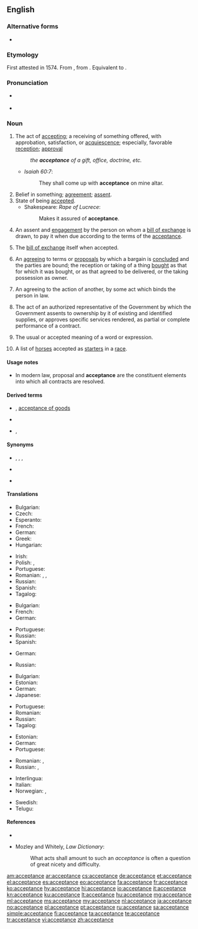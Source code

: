 ==English==

===Alternative forms===
* {{qualifier|obsolete}} {{l|en|acceptaunce}}

===Etymology===
First attested in 1574. From {{etyl|frm|en}} {{m|frm|acceptance}}, from {{etyl|fro|en}} {{m|fro|accepter||accept}}. Equivalent to {{suffix|accept|ance|nocat=1|lang=en}}.

===Pronunciation===
* {{a|US}} {{IPA|/ək.ˈsɛp.təns/|lang=en}}
* {{audio|En-us-acceptance.ogg|Audio (US)|lang=en}}

===Noun===
{{en-noun}}

# The act of [[accepting]]; a receiving of something offered, with approbation, satisfaction, or [[acquiescence]]; especially, favorable [[reception]]; [[approval]]
#: ''the '''acceptance''' of a gift, office, doctrine, etc.''
#* ''Isaiah 60:7'':
#*: They shall come up with '''acceptance''' on mine altar.
# Belief in something; [[agreement]]; [[assent]].
# State of being [[accept]]ed.
#* Shakespeare: ''Rape of Lucrece'':
#*: Makes it assured of '''acceptance'''.
# {{label|en|business|finance}} An assent and [[engagement]] by the person on whom a [[bill of exchange]] is drawn, to pay it when due according to the terms of the [[acceptance]].
# {{label|en|business|finance}} The [[bill of exchange]] itself when accepted.
# An [[agreeing]] to terms or [[proposals]] by which a bargain is [[concluded]] and the parties are bound; the reception or taking of a thing [[bought]] as that for which it was bought, or as that agreed to be delivered, or the taking possession as owner.
# {{label|en|legal}} An agreeing to the action of another, by some act which binds the person in law.
# {{label|en|US|government}} The act of an authorized representative of the Government by which the Government assents to ownership by it of existing and identified supplies, or approves specific services rendered, as partial or complete performance of a contract.
# The usual or accepted meaning of a word or expression.
# {{label|en|Australia|New Zealand|pluralonly}} A list of [[horse]]s accepted as [[starter]]s in a [[race]].

====Usage notes====
* {{sense|legal|An agreeing to the action of another, by some act which binds the person in law}} In modern law, proposal and '''acceptance''' are the constituent elements into which all contracts are resolved.

====Derived terms====
* {{sense|US Government|act of an authorized representative to assent to ownership or approve services rendered}} {{l|en|acceptance of a bill of exchange}}<!-- If this meets CFI, move the following synonyms and def to that entry: '''check''', '''draft''', or '''order''', "an engagement to pay it according to the terms. This engagement is usually made by writing the word "accepted" across the face of the bill." -->, [[acceptance of goods]] <!-- If this meets CFI, move the following def to that entry: "under the statute of frauds, is an [[intelligent]] acceptance by a party [[knowing]] the nature of the [[transaction]]." -->
* {{l|en|acceptance of persons}} <!-- If this meets CFI, move the following to that entry: "[[partiality]], [[favoritism]]. See under [[accept]]." -->
* {{sense|business, finance}} {{l|en|banker's acceptance}}, {{l|en|trade acceptance}}

====Synonyms====
* {{sense|act of accepting}} {{l|en|accepting}}, {{l|en|receiving}}, {{l|en|reception}}, {{l|en|approval}}
* {{sense|State of being accepted}} {{l|en|acceptableness}}
* {{sense|commerce|assent and engagement of a bill of exchange}} {{l|en|assent}}

====Translations====
{{trans-top|receiving of something offered}}
* Bulgarian: {{t+|bg|приемане}}
* Czech: {{t|cs|přijetí|n}}
* Esperanto: {{t|eo|akceptaĵo}}
* French: {{t+|fr|acceptation|f}}
* German: {{t+|de|Annahme|f}}
* Greek: {{t+|el|αποδοχή|f}}
* Hungarian: {{t+|hu|elfogadás}}
{{trans-mid}}
* Irish: {{t|ga|glacadh|m}}
* Polish: {{t+|pl|przyjęcie|n}}, {{t+|pl|akceptacja|f}}
* Portuguese: {{t+|pt|aceitação|f}}
* Romanian: {{t+|ro|acceptare|f}}, {{t|ro|acceptanță|f}}, {{t+|ro|primire|f}}
* Russian: {{t+|ru|получе́ние|n}}
* Spanish: {{t+|es|aceptación|f}}
* Tagalog: {{t|tl|pagtanggap}}
{{trans-bottom}}

{{trans-top|(commerce) An assent and engagement by the person on whom a bill of exchange is drawn}}
* Bulgarian: {{t|bg|акцептиране}}
* French: {{t+|fr|acceptation|f}}
* German: {{t+|de|Akzeptanz|f}}
{{trans-mid}}
* Portuguese: {{t+|pt|aceite|m}}
* Russian: {{t+|ru|акце́пт|m}}
* Spanish: {{t+|es|aceptación|f}}
{{trans-bottom}}

{{trans-top|(commerce) The bill itself when accepted}}
* German: {{t+|de|Vertrag|m}}
{{trans-mid}}
* Russian: {{t+|ru|догово́р|m}}
{{trans-bottom}}

{{trans-top|An agreeing to terms or proposals}}
* Bulgarian: {{t+|bg|съгласие}}
* Estonian: {{t|et|nõusolek}}
* German: {{t+|de|Akzeptanz|f}}
* Japanese: {{t+|ja|承諾|tr=shōdaku|sc=Jpan}}
{{trans-mid}}
* Portuguese: {{t+|pt|aceitação|f}}
* Romanian: {{t+|ro|acceptare|f}}
* Russian: {{t+|ru|приня́тие|n}}
* Tagalog: {{t|tl|pagsang-ayon}}
{{trans-bottom}}

{{trans-top|(law) An agreeing to the action of another}}
* Estonian: {{t+|et|heakskiitmine}}
* German: {{t+|de|Annahme|f}}
* Portuguese: {{t+|pt|aceitação|f}}
{{trans-mid}}
* Romanian: {{t+|ro|acceptare}}, {{t+|ro|accepție}}
* Russian: {{t+|ru|одобре́ние|n}}, {{t+|ru|призна́ние|n}}
{{trans-bottom}}

{{trans-top|(US Government) The act of an authorized representative of the Government}}
{{trans-mid}}
{{trans-bottom}}

{{trans-top|(obsolete) acceptation}}
{{trans-mid}}
{{trans-bottom}}

{{trans-top|(Australia and New Zealand, plural) A list of horses accepted as starters in a race.}}
{{trans-mid}}
{{trans-bottom}}

{{checktrans-top}}
* Interlingua: {{t-check|ia|acceptation}}
* Italian: {{t+check|it|accettazione}}
* Norwegian: {{t-check|no|godtagelse|c}}, {{t+check|no|aksept|c}}
{{trans-mid}}
* Swedish: {{qualifier|1}} {{t+check|sv|acceptans}}
* Telugu: {{t+check|te|అంగీకారం}}
{{trans-bottom}}

====References====
* {{R:Webster 1913}}
* {{sense|legal|An agreeing to the action of another, by some act which binds the person in law}} Mozley and Whitely, ''Law Dictionary'':
*: What acts shall amount to such an ''acceptance'' is often a question of great nicety and difficulty.

[[am:acceptance]]
[[ar:acceptance]]
[[cs:acceptance]]
[[de:acceptance]]
[[et:acceptance]]
[[el:acceptance]]
[[es:acceptance]]
[[eo:acceptance]]
[[fa:acceptance]]
[[fr:acceptance]]
[[ko:acceptance]]
[[hy:acceptance]]
[[hi:acceptance]]
[[io:acceptance]]
[[it:acceptance]]
[[kn:acceptance]]
[[ku:acceptance]]
[[lt:acceptance]]
[[hu:acceptance]]
[[mg:acceptance]]
[[ml:acceptance]]
[[ms:acceptance]]
[[my:acceptance]]
[[nl:acceptance]]
[[ja:acceptance]]
[[no:acceptance]]
[[pl:acceptance]]
[[pt:acceptance]]
[[ru:acceptance]]
[[sa:acceptance]]
[[simple:acceptance]]
[[fi:acceptance]]
[[ta:acceptance]]
[[te:acceptance]]
[[tr:acceptance]]
[[vi:acceptance]]
[[zh:acceptance]]
